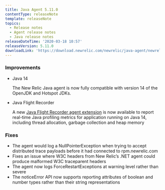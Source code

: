 ```yaml
---
title: Java Agent 5.11.0
contentType: releaseNote
template: releaseNote
topics:
  - Release notes
  - Agent release notes
  - Java release notes
releaseDateTime: '2020-03-18 10:57'
releaseVersion: 5.11.0
downloadLink: 'https://download.newrelic.com/newrelic/java-agent/newrelic-agent/5.11.0/'
---
```


### Improvements

* Java 14

  The New Relic Java agent is now fully compatible with version 14 of the OpenJDK and Hotspot JDKs.
* Java Flight Recorder

  A new [Java Flight Recorder agent extension](https://docs.newrelic.com/docs/agents/java-agent/features/real-time-java-profiling-using-jfr-metrics) is now available to report real-time Java profiling metrics for application running on Java 14, including thread allocation, garbage collection and heap memory

### Fixes

* The agent would log a NullPointerException when trying to accept distributed trace payloads before it had connected to rpm.newrelic.com
* Fixes an issue where W3C headers from New Relic’s .NET agent could produce malformed W3C traceparent headers
* The agent now logs ForceRestartExceptions at warning level rather than severe
* The noticeError API now supports reporting attributes of boolean and number types rather than their string representations
